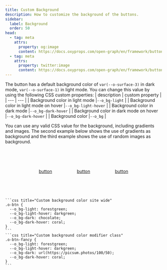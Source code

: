 ```yaml
---
title: Custom Background
description: How to customize the background of the buttons.
sidebar:
  label: Background
  order: 50
head:
  - tag: meta
    attrs:
      property: og:image
      content: https://docs.oxyprops.com/open-graph/en/framework/buttons/custom-background.png
  - tag: meta
    attrs:
      property: twitter:image
      content: https://docs.oxyprops.com/open-graph/en/framework/buttons/custom-background.png
---
```


The button has a default background color of `var(--o-surface-3)` in dark mode, `var(--o-surface-1)` in light mode. You can change this value by using the following CSS custom properties:
| description | custom property |
| --- | --- |
| Background color in light mode |<ClipboardCopy value="--o_bg-light:">`--o_bg-light`</ClipboardCopy> |
| Background color in light mode on hover |<ClipboardCopy value="--o_bg-light-hover:">`--o_bg-light-hover`</ClipboardCopy> |
| Background color in dark mode |<ClipboardCopy value="--o_bg-dark-hover:">`--o_bg-dark-hover`</ClipboardCopy> |
| Background color in dark mode on hover |<ClipboardCopy value="--o_bg-dark-hover:">`--o_bg-dark-hover`</ClipboardCopy> |
| Background color |<ClipboardCopy value="--o_bg:">`--o_bg`</ClipboardCopy> |

You can use any valid CSS value for the background, including gradients and images. The second example below shows the use of gradients as background and the third example shows the use of random images as background.

<div style="display: flex; flex-wrap: wrap; column-gap:5rem;row-gap:1rem; width:100%; justify-content: center; align-items: center;padding-block: 4rem;">
    <a href="#" class="o-btn" style="--o_ink-shadow-light: none; --o_bg-light: forestgreen;--o_bg-light-hover: darkgreen;--o_bg-dark: chocolate;--o_bg-dark-hover: coral;"><span>button</span></a>
    <a href="#" class="o-btn" style="--o_ink-shadow-light: none; --o_bg-light: var(--o-gradient-1);--o_bg-light-hover: var(--o-gradient-2);--o_bg-dark: var(--o-gradient-30);--o_bg-dark-hover: var(--o-gradient-29);"><span>button</span></a>
    <a href="#" class="o-btn" style="--o_ink-shadow-light: none; --o_bg-light: url(https://picsum.photos/103/53);--o_bg-light-hover: url(https://picsum.photos/99/49);--o_bg-dark: url(https://picsum.photos/100/50);--o_bg-dark-hover: url(https://picsum.photos/101/51);"><span>button</span></a>
</div>
    
    ```css title="Custom background color site wide"
    .o-btn {
      --o_bg-light: forestgreen;
      --o_bg-light-hover: darkgreen;
      --o_bg-dark: chocolate;
      --o_bg-dark-hover: coral;
    }
    ```
    ```css title="Custom background color modifier class"
    .o-btn-fancy {
      --o_bg-light: forestgreen;
      --o_bg-light-hover: darkgreen;
      --o_bg-dark: url(https://picsum.photos/100/50);
      --o_bg-dark-hover: coral;
    }
    ```
